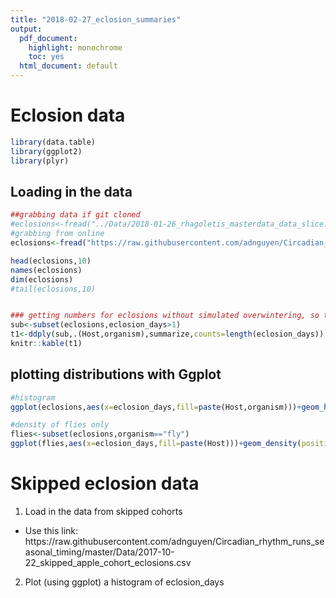 ```yaml
---
title: "2018-02-27_eclosion_summaries"
output:
  pdf_document: 
    highlight: monochrome
    toc: yes
  html_document: default
---
```


# Eclosion data 

```r
library(data.table)
library(ggplot2)
library(plyr)
```

## Loading in the data

```r
##grabbing data if git cloned
#eclosions<-fread("../Data/2018-01-26_rhagoletis_masterdata_data_slice.csv")
#grabbing from online
eclosions<-fread("https://raw.githubusercontent.com/adnguyen/Circadian_rhythm_runs_seasonal_timing/master/Data/2018-01-26_rhagoletis_masterdata_data_slice.csv")

head(eclosions,10)
names(eclosions)
dim(eclosions)
#tail(eclosions,10)


### getting numbers for eclosions without simulated overwintering, so these pupae were left at rearing temperature
sub<-subset(eclosions,eclosion_days>1)
t1<-ddply(sub,.(Host,organism),summarize,counts=length(eclosion_days))
knitr::kable(t1)

```

## plotting distributions with Ggplot

```r
#histogram
ggplot(eclosions,aes(x=eclosion_days,fill=paste(Host,organism)))+geom_histogram(position="identity",alpha=.52)

#density of flies only
flies<-subset(eclosions,organism=="fly")
ggplot(flies,aes(x=eclosion_days,fill=paste(Host)))+geom_density(position="identity",alpha=.52)

```

# Skipped eclosion data

1. Load in the data from skipped cohorts 
  * Use this link: https://raw.githubusercontent.com/adnguyen/Circadian_rhythm_runs_seasonal_timing/master/Data/2017-10-22_skipped_apple_cohort_eclosions.csv
  
2. Plot (using ggplot) a histogram of eclosion_days 

```r

```